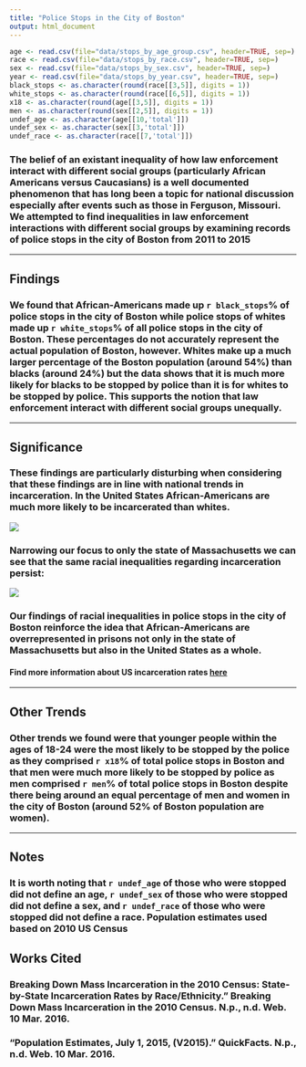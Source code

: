 ```yaml
---
title: "Police Stops in the City of Boston"
output: html_document
---
```


```r
age <- read.csv(file="data/stops_by_age_group.csv", header=TRUE, sep=)
race <- read.csv(file="data/stops_by_race.csv", header=TRUE, sep=)
sex <- read.csv(file="data/stops_by_sex.csv", header=TRUE, sep=)
year <- read.csv(file="data/stops_by_year.csv", header=TRUE, sep=)
black_stops <- as.character(round(race[[3,5]], digits = 1))
white_stops <- as.character(round(race[[6,5]], digits = 1))
x18 <- as.character(round(age[[3,5]], digits = 1))
men <- as.character(round(sex[[2,5]], digits = 1))
undef_age <- as.character(age[[10,'total']])
undef_sex <- as.character(sex[[3,'total']])
undef_race <- as.character(race[[7,'total']])
```

### The belief of an existant inequality of how law enforcement interact with different social groups (particularly African Americans versus Caucasians) is a well documented phenomenon that has long been a topic for national discussion especially after events such as those in Ferguson, Missouri. We attempted to find inequalities in law enforcement interactions with different social groups by examining records of police stops in the city of Boston from 2011 to 2015
***
## **Findings**
### We found that African-Americans made up `r black_stops`% of police stops in the city of Boston while police stops of whites made up `r white_stops`% of all police stops in the city of Boston. These percentages do not accurately represent the actual population of Boston, however. Whites make up a much larger percentage of the Boston population (around 54%) than blacks (around 24%) but the data shows that it is much more likely for blacks to be stopped by police than it is for whites to be stopped by police. This supports the notion that law enforcement interact with different social groups unequally.
***
## **Significance**
### These findings are particularly disturbing when considering that these findings are in line with national trends in incarceration. In the United States African-Americans are much more likely to be incarcerated than whites.
![](img/raceinc.jpg)

### Narrowing our focus to only the state of Massachusetts we can see that the same racial inequalities regarding incarceration persist:
![](img/MA_Rates_2010.jpg)

### Our findings of racial inequalities in police stops in the city of Boston reinforce the idea that African-Americans are overrepresented in prisons not only in the state of Massachusetts but also in the United States as a whole.
#### Find more information about US incarceration rates [here](http://www.prisonpolicy.org/reports/rates.html)
***
## **Other Trends**
### Other trends we found were that younger people within the ages of 18-24 were the most likely to be stopped by the police as they comprised `r x18`% of total police stops in Boston and that men were much more likely to be stopped by police as men comprised `r men`% of total police stops in Boston despite there being around an equal percentage of men and women in the city of Boston (around 52% of Boston population are women).
***
## **Notes**
### It is worth noting that `r undef_age` of those who were stopped did not define an age, `r undef_sex` of those who were stopped did not define a sex, and `r undef_race` of those who were stopped did not define a race. Population estimates used based on 2010 US Census

## **Works Cited**
### Breaking Down Mass Incarceration in the 2010 Census: State-by-State Incarceration Rates by Race/Ethnicity." Breaking Down Mass Incarceration in the 2010 Census. N.p., n.d. Web. 10 Mar. 2016.
### "Population Estimates, July 1, 2015, (V2015)." QuickFacts. N.p., n.d. Web. 10 Mar. 2016.